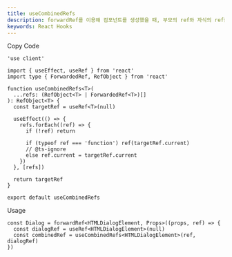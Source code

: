 ```yaml
---
title: useCombinedRefs
description: forwardRef를 이용해 컴포넌트를 생성했을 때, 부모의 ref와 자식의 ref를 묶어주는 훅스입니다.
keywords: React Hooks
---
```


<Steps>

<Step>Copy Code</Step>

```tsx title="hooks/use-combined-refs.tsx"
'use client'

import { useEffect, useRef } from 'react'
import type { ForwardedRef, RefObject } from 'react'

function useCombinedRefs<T>(
  ...refs: (RefObject<T> | ForwardedRef<T>)[]
): RefObject<T> {
  const targetRef = useRef<T>(null)

  useEffect(() => {
    refs.forEach((ref) => {
      if (!ref) return

      if (typeof ref === 'function') ref(targetRef.current)
      // @ts-ignore
      else ref.current = targetRef.current
    })
  }, [refs])

  return targetRef
}

export default useCombinedRefs
```

<Step>Usage</Step>

```tsx
const Dialog = forwardRef<HTMLDialogElement, Props>((props, ref) => {
  const dialogRef = useRef<HTMLDialogElement>(null)
  const combinedRef = useCombinedRefs<HTMLDialogElement>(ref, dialogRef)
})
```

</Steps>
